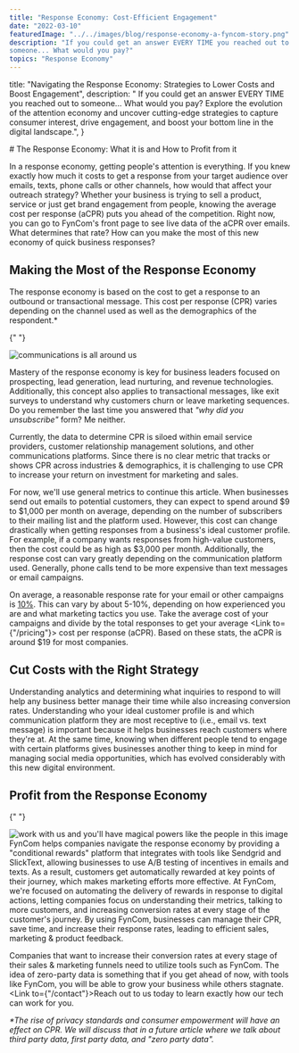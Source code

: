 ```yaml
---
title: "Response Economy: Cost-Efficient Engagement"
date: "2022-03-10"
featuredImage: "../../images/blog/response-economy-a-fyncom-story.png"
description: "If you could get an answer EVERY TIME you reached out to
someone... What would you pay?"
topics: "Response Economy"
---
```



  title:
    "Navigating the Response Economy: Strategies to Lower Costs and Boost Engagement",
  description:
    " If you could get an answer EVERY TIME you reached out to someone... What would you pay? Explore the evolution of the attention economy and uncover cutting-edge strategies to capture consumer interest, drive engagement, and boost your bottom line in the digital landscape.",
}

<Wrapper seo={meta}>
  # The Response Economy: What it is and How to Profit from it

In a response economy, getting people's attention is everything. If you knew exactly how much it costs to get a response from your target audience over emails, texts, phone calls or other channels, how would that affect your outreach strategy? Whether your business is trying to sell a product, service or just get brand engagement from people, knowing the average cost per response (aCPR) puts you ahead of the competition. Right now, you can go to FynCom's front page to see live data of the aCPR over emails. What determines that rate? How can you make the most of this new economy of quick business responses?

## **Making the Most of the Response Economy**

The response economy is based on the cost to get a response to an outbound or transactional message. This cost per response (CPR) varies depending on the channel used as well as the demographics of the respondent.\*

{" "}

<img src={communications} alt="communications is all around us" />

Mastery of the response economy is key for business leaders focused on prospecting, lead generation, lead nurturing, and revenue technologies. Additionally, this concept also applies to transactional messages, like exit surveys to understand why customers churn or leave marketing sequences. Do you remember the last time you answered that _"why did you unsubscribe"_ form? Me neither.

Currently, the data to determine CPR is siloed within email service providers, customer relationship management solutions, and other communications platforms. Since there is no clear metric that tracks or shows CPR across industries & demographics, it is challenging to use CPR to increase your return on investment for marketing and sales.

For now, we'll use general metrics to continue this article. When businesses send out emails to potential customers, they can expect to spend around $9 to $1,000 per month on average, depending on the number of subscribers to their mailing list and the platform used. However, this cost can change drastically when getting responses from a business's ideal customer profile. For example, if a company wants responses from high-value customers, then the cost could be as high as $3,000 per month. Additionally, the response cost can vary greatly depending on the communication platform used. Generally, phone calls tend to be more expensive than text messages or email campaigns.

On average, a reasonable response rate for your email or other campaigns is [10%](https://www.campaignmonitor.com/resources/knowledge-base/what-is-a-good-or-average-email-response-rate-for-email-marketing/). This can vary by about 5-10%, depending on how experienced you are and what marketing tactics you use. Take the average cost of your campaigns and divide by the total responses to get your average <Link to={"/pricing"}> cost per response</Link> (aCPR). Based on these stats, the aCPR is around $19 for most companies.

## **Cut Costs with the Right Strategy**

Understanding analytics and determining what inquiries to respond to will help any business better manage their time while also increasing conversion rates. Understanding who your ideal customer profile is and which communication platform they are most receptive to (i.e., email vs. text message) is important because it helps businesses reach customers where they're at. At the same time, knowing when different people tend to engage with certain platforms gives businesses another thing to keep in mind for managing social media opportunities, which has evolved considerably with this new digital environment.

## **Profit from the Response Economy**

{" "}

<div className="use-case-section">
  <div className="use-case-image">
    <img
      src={flyingPeople}
      alt="work with us and you'll have magical powers like the people in this image"
    />
  </div>
  <div className="use-case-description">
    FynCom helps companies navigate the response economy by providing a
    "conditional rewards" platform that integrates with tools like Sendgrid and
    SlickText, allowing businesses to use A/B testing of incentives in emails
    and texts. As a result, customers get automatically rewarded at key points
    of their journey, which makes marketing efforts more effective. At FynCom,
    we're focused on automating the delivery of rewards in response to digital
    actions, letting companies focus on understanding their metrics, talking to
    more customers, and increasing conversion rates at every stage of the
    customer's journey. By using FynCom, businesses can manage their CPR, save
    time, and increase their response rates, leading to efficient sales,
    marketing & product feedback.
  </div>
</div>

Companies that want to increase their conversion rates at every stage of their sales & marketing funnels need to utilize tools such as FynCom. The idea of zero-party data is something that if you get ahead of now, with tools like FynCom, you will be able to grow your business while others stagnate. <Link to={"/contact"}>Reach out to us today</Link> to learn exactly how our tech can work for you.

_\*The rise of privacy standards and consumer empowerment will have an effect on CPR. We will discuss that in a future article where we talk about third party data, first party data, and "zero party data"._

</Wrapper>
